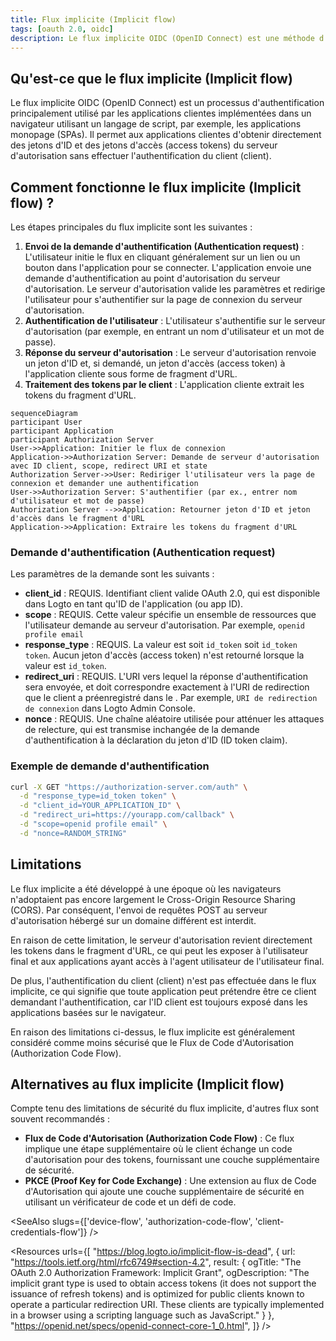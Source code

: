 ```yaml
---
title: Flux implicite (Implicit flow)
tags: [oauth 2.0, oidc]
description: Le flux implicite OIDC (OpenID Connect) est une méthode d'authentification pour les SPAs, leur permettant de recevoir rapidement des tokens directement du serveur d'autorisation. Bien qu'il simplifie le processus en éliminant le besoin d'un serveur backend, il est moins sécurisé en raison de l'exposition des tokens dans l'URL.
---
```


## Qu'est-ce que le flux implicite (Implicit flow)

Le flux implicite OIDC (OpenID Connect) est un processus d'authentification principalement utilisé par les applications clientes implémentées dans un navigateur utilisant un langage de script, par exemple, les applications monopage (SPAs). Il permet aux applications clientes d'obtenir directement des jetons d'ID et des jetons d'accès (access tokens) du serveur d'autorisation sans effectuer l'authentification du client (client).

## Comment fonctionne le flux implicite (Implicit flow) ?

Les étapes principales du flux implicite sont les suivantes :

1. **Envoi de la demande d'authentification (Authentication request)** : L'utilisateur initie le flux en cliquant généralement sur un lien ou un bouton dans l'application pour se connecter. L'application envoie une demande d'authentification au point d'autorisation du serveur d'autorisation. Le serveur d'autorisation valide les paramètres et redirige l'utilisateur pour s'authentifier sur la page de connexion du serveur d'autorisation.
2. **Authentification de l'utilisateur** : L'utilisateur s'authentifie sur le serveur d'autorisation (par exemple, en entrant un nom d'utilisateur et un mot de passe).
3. **Réponse du serveur d'autorisation** : Le serveur d'autorisation renvoie un jeton d'ID et, si demandé, un jeton d'accès (access token) à l'application cliente sous forme de fragment d'URL.
4. **Traitement des tokens par le client** : L'application cliente extrait les tokens du fragment d'URL.

```mermaid
sequenceDiagram
participant User
participant Application
participant Authorization Server
User->>Application: Initier le flux de connexion
Application->>Authorization Server: Demande de serveur d'autorisation avec ID client, scope, redirect URI et state
Authorization Server->>User: Rediriger l'utilisateur vers la page de connexion et demander une authentification
User->>Authorization Server: S'authentifier (par ex., entrer nom d'utilisateur et mot de passe)
Authorization Server -->>Application: Retourner jeton d'ID et jeton d'accès dans le fragment d'URL
Application->>Application: Extraire les tokens du fragment d'URL
```

### Demande d'authentification (Authentication request)

Les paramètres de la demande sont les suivants :
- **client_id** : REQUIS. Identifiant client valide OAuth 2.0, qui est disponible dans Logto en tant qu'ID de l'application (ou app ID).
- **scope** : REQUIS. Cette valeur spécifie un ensemble de ressources que l'utilisateur demande au serveur d'autorisation. Par exemple, `openid profile email`
- **response_type** : REQUIS. La valeur est soit `id_token` soit `id_token token`. Aucun jeton d'accès (access token) n'est retourné lorsque la valeur est `id_token`.
- **redirect_uri** : REQUIS. L'URI vers lequel la réponse d'authentification sera envoyée, et doit correspondre exactement à l'URI de redirection que le client a préenregistré dans le <Ref slug="openid-connect" headingId="openid-provider-op" />. Par exemple, `URI de redirection de connexion` dans Logto Admin Console.
- **nonce** : REQUIS. Une chaîne aléatoire utilisée pour atténuer les attaques de relecture, qui est transmise inchangée de la demande d'authentification à la déclaration du jeton d'ID (ID token claim).

### Exemple de demande d'authentification

```bash
curl -X GET "https://authorization-server.com/auth" \
  -d "response_type=id_token token" \
  -d "client_id=YOUR_APPLICATION_ID" \
  -d "redirect_uri=https://yourapp.com/callback" \
  -d "scope=openid profile email" \
  -d "nonce=RANDOM_STRING"
```

## Limitations

Le flux implicite a été développé à une époque où les navigateurs n'adoptaient pas encore largement le Cross-Origin Resource Sharing (CORS). Par conséquent, l'envoi de requêtes POST au serveur d'autorisation hébergé sur un domaine différent est interdit.

En raison de cette limitation, le serveur d'autorisation revient directement les tokens dans le fragment d'URL, ce qui peut les exposer à l'utilisateur final et aux applications ayant accès à l'agent utilisateur de l'utilisateur final.

De plus, l'authentification du client (client) n'est pas effectuée dans le flux implicite, ce qui signifie que toute application peut prétendre être ce client demandant l'authentification, car l'ID client est toujours exposé dans les applications basées sur le navigateur.

En raison des limitations ci-dessus, le flux implicite est généralement considéré comme moins sécurisé que le Flux de Code d'Autorisation (Authorization Code Flow).

## Alternatives au flux implicite (Implicit flow)

Compte tenu des limitations de sécurité du flux implicite, d'autres flux sont souvent recommandés :
- **Flux de Code d'Autorisation (Authorization Code Flow)** : Ce flux implique une étape supplémentaire où le client échange un code d'autorisation pour des tokens, fournissant une couche supplémentaire de sécurité.
- **PKCE (Proof Key for Code Exchange)** : Une extension au flux de Code d'Autorisation qui ajoute une couche supplémentaire de sécurité en utilisant un vérificateur de code et un défi de code.

<SeeAlso slugs={['device-flow', 'authorization-code-flow', 'client-credentials-flow']} />

<Resources
  urls={[
    "https://blog.logto.io/implicit-flow-is-dead",
    {
      url: "https://tools.ietf.org/html/rfc6749#section-4.2",
      result: {
        ogTitle: "The OAuth 2.0 Authorization Framework: Implicit Grant",
        ogDescription: "The implicit grant type is used to obtain access tokens (it does not support the issuance of refresh tokens) and is optimized for public clients known to operate a particular redirection URI. These clients are typically implemented in a browser using a scripting language such as JavaScript."
      }
    },
    "https://openid.net/specs/openid-connect-core-1_0.html",
  ]}
/>